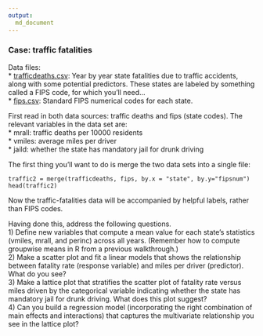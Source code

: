 ```yaml
---
output:
  md_document
---
```

  
### Case: traffic fatalities
  
Data files:  
* [trafficdeaths.csv](trafficdeaths.csv): Year by year state fatalities due to traffic accidents, along with some potential predictors.  These states are labeled by something called a FIPS code, for which you'll need...  
* [fips.csv](fips.csv): Standard FIPS numerical codes for each state.
  
First read in both data sources: traffic deaths and fips (state codes).  The relevant variables in the data set are:  
* mrall: traffic deaths per 10000 residents  
* vmiles: average miles per driver  
* jaild: whether the state has mandatory jail for drunk driving 

The first thing you'll want to do is merge the two data sets into a single file:
```
traffic2 = merge(trafficdeaths, fips, by.x = "state", by.y="fipsnum")
head(traffic2)
```
Now the traffic-fatalities data will be accompanied by helpful labels, rather than FIPS codes.  

Having done this, address the following questions.  
1) Define new variables that compute a mean value for each state's
statistics (vmiles, mrall, and perinc) across all years. (Remember how to
compute groupwise means in R from a previous walkthrough.)  
2) Make a scatter plot and fit a linear models that shows the
relationship between fatality rate (response variable) and miles per driver (predictor).  What do you see?  
3) Make a lattice plot that stratifies the scatter plot of fatality rate versus miles driven by the categorical variable indicating whether the state has mandatory jail for drunk driving. What does this plot suggest?  
4) Can you build a regression model (incorporating the right combination of main effects and interactions) that captures the multivariate relationship you see in the lattice plot?  

